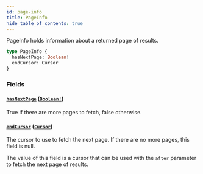 ```yaml
---
id: page-info
title: PageInfo
hide_table_of_contents: true
---
```



PageInfo holds information about a returned page of results.

```graphql
type PageInfo {
  hasNextPage: Boolean!
  endCursor: Cursor
}
```


### Fields

#### [`hasNextPage`](#) ([`Boolean!`](/docs/directory-api-reference/schema/common/scalars/boolean))

True if there are more pages to fetch, false otherwise.


#### [`endCursor`](#) ([`Cursor`](/docs/directory-api-reference/schema/common/scalars/cursor))

The cursor to use to fetch the next page. If there are no more pages, this field is null.

The value of this field is a cursor that can be used with the `after` parameter to fetch the next page of results.




